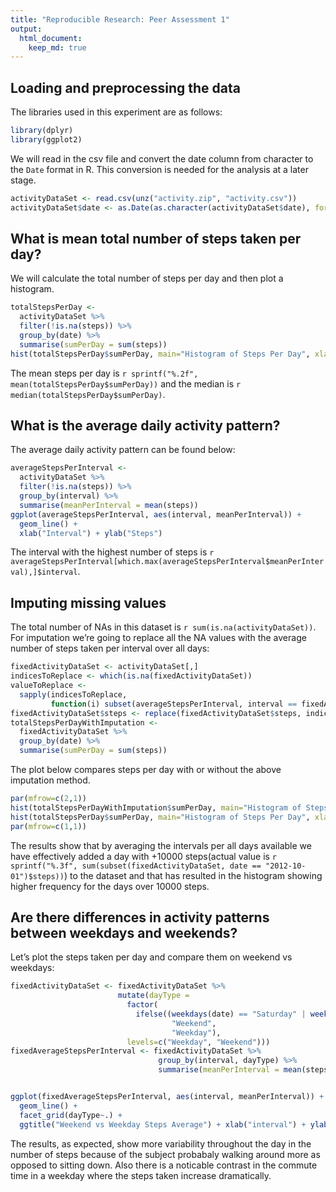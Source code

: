 ```yaml
---
title: "Reproducible Research: Peer Assessment 1"
output: 
  html_document:
    keep_md: true
---
```



## Loading and preprocessing the data

The libraries used in this experiment are as follows:
```r
library(dplyr)
library(ggplot2)
```


We will read in the csv file and convert the date column from character to the `Date` format in R. This
conversion is needed for the analysis at a later stage.

```r
activityDataSet <- read.csv(unz("activity.zip", "activity.csv"))
activityDataSet$date <- as.Date(as.character(activityDataSet$date), format = "%Y-%m-%d")
```


## What is mean total number of steps taken per day?

We will calculate the total number of steps per day and then plot a histogram.

```r
totalStepsPerDay <-
  activityDataSet %>%
  filter(!is.na(steps)) %>%
  group_by(date) %>% 
  summarise(sumPerDay = sum(steps))
hist(totalStepsPerDay$sumPerDay, main="Histogram of Steps Per Day", xlab="Steps per day")

```

The mean steps per day is `r sprintf("%.2f", mean(totalStepsPerDay$sumPerDay))` and the median is `r median(totalStepsPerDay$sumPerDay)`.

## What is the average daily activity pattern?

The average daily activity pattern can be found below:
```r
averageStepsPerInterval <-
  activityDataSet %>%
  filter(!is.na(steps)) %>%
  group_by(interval) %>% 
  summarise(meanPerInterval = mean(steps))
ggplot(averageStepsPerInterval, aes(interval, meanPerInterval)) +
  geom_line() +
  xlab("Interval") + ylab("Steps")

```

The interval with the highest number of steps is `r averageStepsPerInterval[which.max(averageStepsPerInterval$meanPerInterval),]$interval`.

## Imputing missing values
The total number of NAs in this dataset is `r sum(is.na(activityDataSet))`. For imputation we're going to replace all the NA values with the average number of steps taken per interval over all days:

```r
fixedActivityDataSet <- activityDataSet[,]
indicesToReplace <- which(is.na(fixedActivityDataSet))
valueToReplace <- 
  sapply(indicesToReplace, 
         function(i) subset(averageStepsPerInterval, interval == fixedActivityDataSet[i,3])$meanPerInterval)
fixedActivityDataSet$steps <- replace(fixedActivityDataSet$steps, indicesToReplace, valueToReplace)
totalStepsPerDayWithImputation <-
  fixedActivityDataSet %>%
  group_by(date) %>% 
  summarise(sumPerDay = sum(steps))

```


The plot below compares steps per day with or without the above imputation method.
```r
par(mfrow=c(2,1))
hist(totalStepsPerDayWithImputation$sumPerDay, main="Histogram of Steps Per Day with Imputation", xlab="Steps per day", ylim=c(0,35))
hist(totalStepsPerDay$sumPerDay, main="Histogram of Steps Per Day", xlab="Steps per day", ylim=c(0,35))
par(mfrow=c(1,1)) 

```

The results show that by averaging the intervals per all days available we have effectively added a day with +10000 steps(actual value is `r sprintf("%.3f", sum(subset(fixedActivityDataSet, date == "2012-10-01")$steps))`) to the dataset and that has resulted in the histogram showing higher frequency for the days over 10000 steps. 

## Are there differences in activity patterns between weekdays and weekends?

Let's plot the steps taken per day and compare them on weekend vs weekdays:

```r
fixedActivityDataSet <- fixedActivityDataSet %>%
                        mutate(dayType = 
                          factor(
                            ifelse((weekdays(date) == "Saturday" | weekdays(date) == "Sunday"), 
                                    "Weekend", 
                                    "Weekday"), 
                          levels=c("Weekday", "Weekend")))
fixedAverageStepsPerInterval <- fixedActivityDataSet %>%
                                 group_by(interval, dayType) %>%
                                 summarise(meanPerInterval = mean(steps))


ggplot(fixedAverageStepsPerInterval, aes(interval, meanPerInterval)) + 
  geom_line() + 
  facet_grid(dayType~.) + 
  ggtitle("Weekend vs Weekday Steps Average") + xlab("interval") + ylab("average number of steps")
```

The results, as expected, show more variability throughout the day in the number of steps because of the subject probabaly walking around more as opposed to sitting down. Also there is a noticable contrast in the commute time in a weekday where the steps taken increase dramatically.